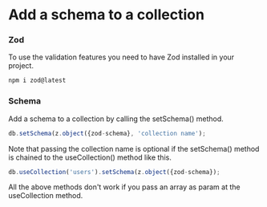 # Add a schema to a collection

### Zod
To use the validation features you need to have Zod installed in your project.

```bash filename="Zod Installation" copy
npm i zod@latest
```

### Schema
Add a schema to a collection by calling the setSchema() method.

```js filename="Add a schema" copy
db.setSchema(z.object({zod-schema}, 'collection name');
```

Note that passing the collection name is optional if the setSchema() method is chained to the useCollection() method like this.

```js filename="Chain the setSchema method" copy
db.useCollection('users').setSchema(z.object({zod-schema});
```

All the above methods don't work if you pass an array as param at the useCollection method.
